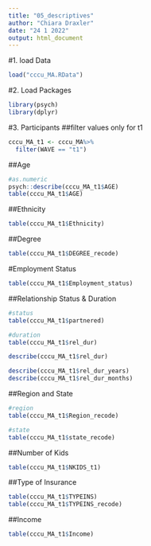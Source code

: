 ```yaml
---
title: "05_descriptives"
author: "Chiara Draxler"
date: "24 1 2022"
output: html_document
---
```


#1. load Data
```r
load("cccu_MA.RData")
```


#2. Load Packages
```r
library(psych)
library(dplyr)
```


#3. Participants
##filter values only for t1

```r
cccu_MA_t1 <- cccu_MA%>%
  filter(WAVE == "t1")
```


##Age
```r
#as.numeric
psych::describe(cccu_MA_t1$AGE)
table(cccu_MA_t1$AGE)
```
##Ethnicity

```r
table(cccu_MA_t1$Ethnicity)
```


##Degree
```r
table(cccu_MA_t1$DEGREE_recode)

```
#Employment Status
```r
table(cccu_MA_t1$Employment_status)
```


##Relationship Status & Duration

```r
#status
table(cccu_MA_t1$partnered)

#duration
table(cccu_MA_t1$rel_dur)

describe(cccu_MA_t1$rel_dur)

describe(cccu_MA_t1$rel_dur_years)
describe(cccu_MA_t1$rel_dur_months)
```


##Region and State
```r
#region
table(cccu_MA_t1$Region_recode)

#state
table(cccu_MA_t1$state_recode)
```



##Number of Kids
```r
table(cccu_MA_t1$NKIDS_t1)

```


##Type of Insurance
```r
table(cccu_MA_t1$TYPEINS)
table(cccu_MA_t1$TYPEINS_recode)

```


##Income
```r
table(cccu_MA_t1$Income)
```


